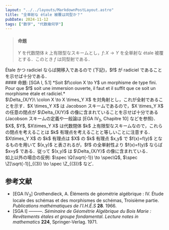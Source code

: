 ```yaml
---
layout: "../../layouts/MarkdownPostLayout.astro"
title: "全単射な étale 被覆は同型か？"
pubDate: 2024-11-12
tags: ["数学", "代数幾何学"]
---
```

> #### 命題
>
> $Y$ を代数閉体 $k$ 上有限型なスキームとし，$f\colon X\to Y$ を全単射な étale 被覆とする．このとき $f$ は同型射である．

<div class="proof">
  Étale かつ radiciel ならば開移入であるので (下記)，$f$ が radiciel であることを示せば十分である．
<div class="thm">
#### 命題: [SGA I, 5.1]
*Soit $f\colon X \to Y$ un morphisme de type fini. Pour que $f$ soit une immersion ouverte, il faut et il suffit que ce soit un morphisme  étale et radiciel.*
</div>
$\Delta_{X/Y}\ \colon X \to X \times_Y X$ を対角射とし，これが全射であることを示す．$X \times_Y X$ は Jacobson スキームであるので，$X \times_Y X$ の任意の閉点が $\Delta_{X/Y}$ の像に含まれていることを示せば十分である (Jacobson スキームの定義や一般論は [EGA IV<sub>3</sub>, Chapitre 10] などを参照)．$X$, $Y$, $X\times_Y X$ は代数閉体 $k$ 上有限型なスキームなので，これらの閉点を考えることは $k$ 有理点を考えることと等しいことに注意する．$X\times_Y X$ の $k$ 有理点は $X$ の $k$ 有理点 $x,y$ で $f(x)=f(y)$ となるものを用いて $(x,y)$ と表されるが，$f$ の全単射性より $f(x)=f(y)$ ならば $x=y$ である．従って $(x,y)$ は $\Delta_{X/Y}$ の像に含まれている．
</div>
如上以外の場合の反例: $\spec \Q(\sqrt{-1}) \to \spec\Q$, $\spec \Z[\sqrt{-1}]_{(3)} \to \spec \Z_{(3)}$ など．

## 参考文献

* [EGA IV<sub>3</sub>] Grothendieck, A. Éléments de géométrie algébrique : IV. Étude locale des schémas et des morphismes de schémas, Troisième partie. *Publications mathématiques de l’I.H.É.S* **28**. 1966.
* [SGA I] ———. *Séminaire de Géométrie Algébrique du Bois Marie : Revêtements étales et groupe fondamental. Lecture notes in mathematics* **224**, Springer-Verlag. 1971.